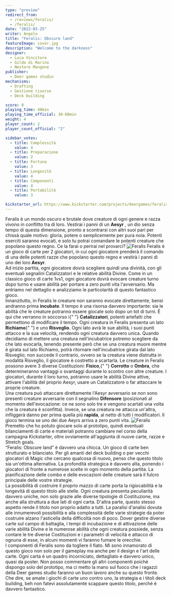 ```yaml
---
type: "preview"
redirect_from:
  - /reviews/feralis/
  - /feralis/
date: "2022-03-25"
writer: Angelo
title: "Feralis: Obscure land"
featureImage: cover.jpg
description: "Welcome to the darkness"
designer:
  - Luca Vincitore
  - Gildo di Marino
  - Nestore Mangone
publisher:
  - Deer games studio
mechanisms:
  - Drafting
  - Gestione risorse
  - Deck building

score: 8
playing_time: 40min
playing_time_official: 30-60min
weight: 4
player_count: 2
player_count_official: "2"

sidebar_votes:
  - title: Complessità
    value: 4
  - title: Preparazione
    value: 2
  - title: Fortuna
    value: 3
  - title: Longevità
    value: 4
  - title: Componenti
    value: 4
  - title: Portabilità
    value: 3

kickstarter_url: https://www.kickstarter.com/projects/deergames/feralis-obscure-land
---
```


<Setting>
  Feralis è un mondo oscuro e brutale dove creature di ogni genere e razza
  vivono in conflitto tra di loro. Vestirai i panni di un <strong>Aesyr</strong>
  , un dio senza tempo di questa dimensione, pronto a scontrarsi con altri suoi
  pari per chissà quale motivo: gloria, potere o semplicemente per pura noia.
  Potenti eserciti saranno evocati, e solo tu potrai comandare le potenti
  creature che popolano questo regno. Ce la farai o perirai nel provarci?
</Setting>

<img src="./game1.jpg" alt="Feralis" />

<Rules>
  Feralis è un gioco di carte per 2 giocatori, in cui ogni giocatore prenderà il
  comando di una delle potenti razze che popolano questo regno e vestirà i panni
  di uno dei loro <strong>Aesyr</strong>.<br />
  Ad inizio partita, ogni giocatore dovrà scegliere quindi una divinità, con gli
  eventuali segnalini Catalizzatori e le relative abilità Divine. Come in un classico
  gioco di carte 1vs1, ogni giocatore dovrà evocare creature turno dopo turno e usare
  abilità per portare a zero punti vita l'avversario. Ma entriamo nel dettaglio e
  analizziamo le particolarità di questo fantastico gioco.
  <br /> Innanzitutto, in Feralis le creature non saranno evocate direttamente,
  bensì andranno prima <strong>incubate</strong>. Il tempo è una risorsa davvero
  importante: sia le abilità che le creature potranno essere giocate solo dopo
  un tot di turni. È qui che verranno in soccorso i{" "}
  <strong>Catalizzatori</strong>, potenti artefatti che permettono di modificare
  il tempo. Ogni creatura in Feralis presenta un lato <strong>Richiamo</strong>{" "}
  e uno <strong>Risveglio</strong>. Ogni lato avrà le sue abilità, i suoi punti
  attacco e la sua velocità, rendendo ogni creatura davvero unica. Quando
  decidiamo di mettere una creatura nell'incubatrice potremo scegliere da che
  lato evocarla, tenendo presente però che se una creatura muore mentre è girata
  sul lato Richiamo, potrà ritornare nell'incubatrice girata dal lato Risveglio;
  non succede il contrario, ovvero se la creatura viene distrutta in modalità
  Risveglio, il giocatore è costretto a scartarla. Le creature in Feralis
  possono avere 3 diverse Costituzioni: <strong>Fisico</strong>,{" "}
  <strong>Corrotto</strong> o <strong>Ombra</strong>, che determineranno
  vantaggi o svantaggi durante lo scontro con altre creature. I giocatori,
  durante il loro turno, potranno usare le abilità Divine attive, attivare
  l'abilità del proprio Aesyr, usare un Catalizzatore o far attaccare le proprie
  creature.
  <br /> Una creatura può attaccare direttamente l'Aesyr avversario se non sono presenti
  creature avversarie con il segnalino <strong>Difensore</strong> (posizionati al
  momento dell'evocazione: ce ne sono solo tre e vengono scartati una volta che la
  creatura è sconfitta). Invece, se una creatura ne attacca un'altra, infliggerà
  danno per prima quella più <strong>rapida</strong>, al netto di tutti i modificatori.
  Il gioco termina se uno dei due Aeyrs arriva a zero punti vita.
</Rules>

<img src="./game2.jpg" alt="Feralis" />

<Feedback>
  Premetto che ho potuto giocare solo al prototipo, quindi eventuali
  bilanciamenti di carte e materiali potranno cambiare nel corso della campagna
  Kickstarter, oltre ovviamente all'aggiunta di nuove carte, razze e Stretch
  goals.
  <br />
  “Feralis: Obscure land” è davvero una chicca. Un gioco di carte ben
  strutturato e bilanciato. Per gli amanti del deck building o per vecchi
  giocatori di Magic che cercano qualcosa di nuovo, penso che questo titolo sia
  un'ottima alternativa. La profondità strategica è davvero alta, ponendo i
  giocatori di fronte a numerose scelte in ogni momento della partita. La
  pianificazione delle combo e delle evocazioni delle creature sarà il fulcro
  principale delle vostre strategie.
  <br /> La possibilità di costruire il proprio mazzo di carte porta la rigiocabilità
  e la longevità di questo titolo alle stelle. Ogni creatura presenta peculiarità
  davvero uniche, non solo grazie alle diverse tipologie di Costituzione, ma anche
  alla struttura a due lati di ogni carta. D'altra parte, questo stesso aspetto rende
  il titolo non proprio adatto a tutti. La paralisi d'analisi dovuta alle innumerevoli
  possibilità e alla complessità delle varie strategie da poter costruire alzano
  l'asticella della difficoltà non di poco. Dover gestire diverse carte sul campo
  di battaglia, i tempi di incubazione e di attivazione delle varie abilità Divine
  e le numerose abilità che ogni creatura possiede, senza contare le tre diverse
  Costituzioni e i parametri di velocità e attacco di ognuna di esse, in alcuni momenti
  vi faranno fumare le orecchie.
  <br />I componenti di Feralis sono da togliere il fiato. Mi sono innamorato di
  questo gioco non solo per il gameplay ma anche per il design e l'art delle
  carte. Ogni carta è un quadro incorniciato, dettagliato e davvero unico, quasi
  da poster. Non posso commentare gli altri componenti poiché dispongo solo del
  prototipo, ma ci metto la mano sul fuoco che i ragazzi della Deer games studio
  faranno un buon lavoro anche su questo fronte. Che dire, se amate i giochi di
  carte uno contro uno, la strategia e i titoli deck building, beh non fatevi
  assolutamente scappare questo titolo, perché è davvero fantastico.
</Feedback>

<Instagram id="CbhuBF1DGKG" />

